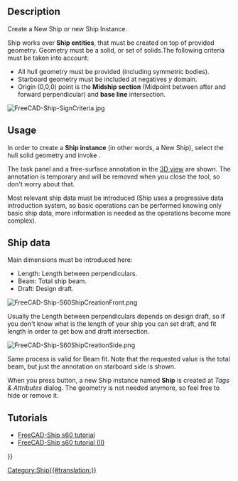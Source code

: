<languages/>

{{Docnav
|[[Ship_LoadExample|Load an example ship geometry]]
|[[Ship_AreasCurve|Areas curve]]
|[[Ship_Workbench|Ship]]
|IconL=Ship_LoadExample.svg
|IconR=Ship_AreasCurve.svg
|IconC=Workbench_Ship.svg
}}

<div class="mw-translate-fuzzy">
{{GuiCommand/ru
|Name=Ship New‏‎ 
|Name/ru=Ship New‏‎ 
|Icon=Ship_Instance.svg
|MenuLocation=Ship design → Задание параметров плавательного судна
|Workbenches=[[Ship Workbench/ru|Ship]]
|Shortcut=
|SeeAlso=
}}
</div>

== Description ==

Create a New Ship or new Ship Instance.

Ship works over '''Ship entities''', that must be created on top of provided geometry. Geometry must be a solid, or set of solids.The following criteria must be taken into account:
* All hull geometry must be provided (including symmetric bodies).
* Starboard geometry must be included at negatives ''y'' domain.
* Origin (0,0,0) point is the '''Midship section''' (Midpoint between after and forward perpendicular) and '''base line''' intersection.

[[Image:FreeCAD-Ship-SignCriteria.jpg]]
{{Caption|Ship sign criteria}}

== Usage == 

In order to create a '''Ship instance''' (in other words, a New Ship), select the hull solid geometry and invoke {{MenuCommand|Ship design → [[Image:Ship_CreateShip.svg|16px]] Create a new ship}}.

The task panel and a free-surface annotation in the [[3D_view|3D view]] are shown. The annotation is temporary and will be removed when you close the tool, so don't worry about that.

Most relevant ship data must be introduced (Ship uses a progressive data introduction system, so basic operations can be performed knowing only basic ship data, more information is needed as the operations become more complex).

== Ship data ==

Main dimensions must be introduced here:
* Length: Length between perpendiculars.
* Beam: Total ship beam.
* Draft: Design draft.

[[Image:FreeCAD-Ship-S60ShipCreationFront.png]]
{{Caption|Length annotations}}

Usually the Length between perpendiculars depends on design draft, so if you don't know what is the length of your ship you can set draft, and fit length in order to get bow and draft intersection.

[[Image:FreeCAD-Ship-S60ShipCreationSide.png]]
{{Caption|Beam annotations}}

Same process is valid for Beam fit. Note that the requested value is the total beam, but just the annotation on starboard side is shown.

When you press {{Button|Accept}} button, a new Ship instance named '''Ship''' is created at ''Tags & Attributes'' dialog. The geometry is not needed anymore, so feel free to hide or remove it.

==Tutorials==

* [[FreeCAD-Ship_s60_tutorial|FreeCAD-Ship s60 tutorial ]]
* [[FreeCAD-Ship_s60_tutorial (II)|FreeCAD-Ship s60 tutorial (II)]] 


{{Docnav
|[[Ship_LoadExample|Load an example ship geometry]]
|[[Ship_AreasCurve|Areas curve]]
|[[Ship_Workbench|Ship]]
|IconL=Ship_LoadExample.svg
|IconR=Ship_AreasCurve.svg
|IconC=Workbench_Ship.svg
}}

{{Userdocnavi{{#translation:}}}}
[[Category:Ship{{#translation:}}]]